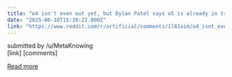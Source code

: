 ```yaml
---
title: "o4 isn't even out yet, but Dylan Patel says o5 is already in training: \"Recursive self-improvement already playing out\""
date: "2025-06-10T15:38:22.000Z"
link: "https://www.reddit.com/r/artificial/comments/1l81xim/o4_isnt_even_out_yet_but_dylan_patel_says_o5_is/"
---
```


submitted by    /u/MetaKnowing  
 [link]   [comments]

[Read more](https://www.reddit.com/r/artificial/comments/1l81xim/o4_isnt_even_out_yet_but_dylan_patel_says_o5_is/)
